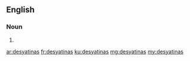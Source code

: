 ==English==

===Noun===
{{head|en}}

# {{plural of|desyatina}}

[[ar:desyatinas]]
[[fr:desyatinas]]
[[ku:desyatinas]]
[[mg:desyatinas]]
[[my:desyatinas]]